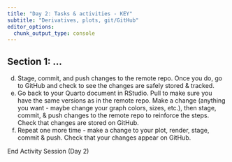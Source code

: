 ```yaml
---
title: "Day 2: Tasks & activities - KEY"
subtitle: "Derivatives, plots, git/GitHub"
editor_options: 
  chunk_output_type: console
---
```


## Section 1: ...


d. Stage, commit, and push changes to the remote repo. Once you do, go to GitHub and check to see the changes are safely stored & tracked. 
e. Go back to your Quarto document in RStudio. Pull to make sure you have the same versions as in the remote repo. Make a change (anything you want - maybe change your graph colors, sizes, etc.), then stage, commit, & push changes to the remote repo to reinforce the steps. Check that changes are stored on GitHub.
f. Repeat one more time - make a change to your plot, render, stage, commit & push. Check that your changes appear on GitHub. 

::: {.center-text .body-text-xl .teal-text}
End Activity Session (Day 2)
:::

